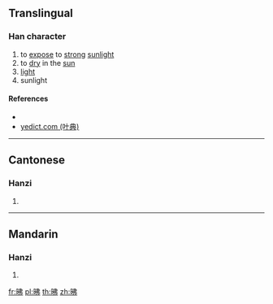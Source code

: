 ==Translingual==

===Han character===
{{Han char|rn=72|rad=日|as=05|sn=9|four=65027|canj=ALLN|ids=⿰日弗}}

# to [[expose]] to [[strong]] [[sunlight]]
# to [[dry]] in the [[sun]]
# [[light]]
# sunlight

====References====
* {{Han ref|kx=0494.040|dkj=13863|dj=0858.100|hdz=21504.050|uh=6632|ud=26162|bh=CEED|bd=52973}}
* [http://yedict.com/htm/66/6632.htm yedict.com (叶典)]

----

==Cantonese==

===Hanzi===
{{yue-hanzi|jyut=[[fai3]]|y=fai3}}

# {{defn|lang=yue|sort=日05}}

----

==Mandarin==

===Hanzi===
{{cmn-hanzi|pin=[[fèi]] ([[fei4]])|wg=fei<sup>4</sup>}}

# {{defn|lang=cmn|sort=日05}}

[[fr:昲]]
[[pl:昲]]
[[th:昲]]
[[zh:昲]]
